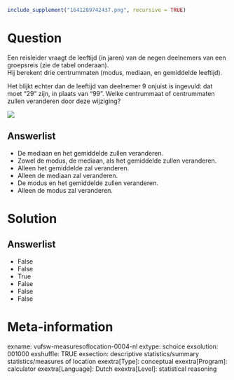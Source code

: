 ```r
include_supplement("1641289742437.png", recursive = TRUE)
```

Question
========
Een reisleider vraagt de leeftijd (in jaren) van de negen deelnemers van
een groepsreis (zie de tabel onderaan).  
Hij berekent drie centrummaten (modus, mediaan, en gemiddelde
leeftijd).  
  
Het blijkt echter dan de leeftijd van deelnemer 9 onjuist is ingevuld:
dat moet "29" zijn, in plaats van "99". Welke centrummaat of
centrummaten zullen veranderen door deze wijziging?  
  
![](1641289742437.png)

Answerlist
----------
* De mediaan en het gemiddelde zullen veranderen.
* Zowel de modus, de mediaan, als het gemiddelde zullen veranderen.
* Alleen het gemiddelde zal veranderen.
* Alleen de mediaan zal veranderen.
* De modus en het gemiddelde zullen veranderen.
* Alleen de modus zal veranderen.

Solution
========










Answerlist
----------
* False
* False
* True
* False
* False
* False

Meta-information
================
exname: vufsw-measuresoflocation-0004-nl
extype: schoice
exsolution: 001000
exshuffle: TRUE
exsection: descriptive statistics/summary statistics/measures of location
exextra[Type]: conceptual
exextra[Program]: calculator
exextra[Language]: Dutch
exextra[Level]: statistical reasoning


